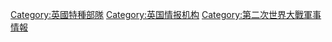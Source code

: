 [[Category:英國特種部隊|Category:英國特種部隊]]
[[Category:英国情报机构|Category:英国情报机构]]
[[Category:第二次世界大戰軍事情報|Category:第二次世界大戰軍事情報]]